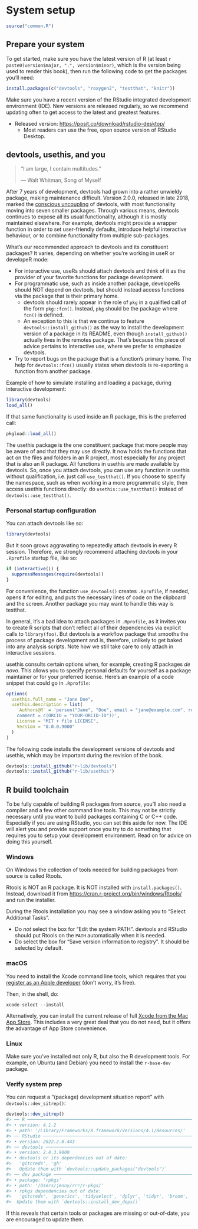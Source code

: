 # System setup {#sec-setup}

```r
source("common.R")
```

## Prepare your system {#setup-prep}

To get started, make sure you have the latest version of R (at least `r paste0(version$major, ".", version$minor)`, which is the version being used to render this book), then run the following code to get the packages you'll need:

```r
install.packages(c("devtools", "roxygen2", "testthat", "knitr"))
```

Make sure you have a recent version of the RStudio integrated development environment (IDE).
New versions are released regularly, so we recommend updating often to get access to the latest and greatest features.

-   Released version: <https://posit.co/download/rstudio-desktop/>
    -   Most readers can use the free, open source version of RStudio Desktop.

## devtools, usethis, and you {#sec-setup-usage}

> "I am large, I contain multitudes."
>
> --- Walt Whitman, Song of Myself

After 7 years of development, devtools had grown into a rather unwieldy package, making maintenance difficult.
Version 2.0.0, released in late 2018, marked the [conscious uncoupling](https://www.tidyverse.org/articles/2018/10/devtools-2-0-0/) of devtools, with most functionality moving into seven smaller packages.
Through various means, devtools continues to expose all its usual functionality, although it is mostly maintained elsewhere.
For example, devtools might provide a wrapper function in order to set user-friendly defaults, introduce helpful interactive behaviour, or to combine functionality from multiple sub-packages.

What's our recommended approach to devtools and its constituent packages?
It varies, depending on whether you're working in useR or developeR mode:

-   For interactive use, useRs should attach devtools and think of it as the provider of your favorite functions for package development.
-   For programmatic use, such as inside another package, developeRs should NOT depend on devtools, but should instead access functions via the package that is their primary home.
    -   devtools should rarely appear in the role of `pkg` in a qualified call of the form `pkg::fcn()`. Instead, `pkg` should be the package where `fcn()` is defined.
    -   An exception to this is that we continue to feature `devtools::install_github()` as the way to install the development version of a package in its README, even though `install_github()` actually lives in the remotes package. That's because this piece of advice pertains to interactive use, where we prefer to emphasize devtools.
-   Try to report bugs on the package that is a function's primary home. The help for `devtools::fcn()` usually states when devtools is re-exporting a function from another package.

Example of how to simulate installing and loading a package, during interactive development:

```r
library(devtools)
load_all()
```

If that same functionality is used inside an R package, this is the preferred call:

```r
pkgload::load_all()
```

The usethis package is the one constituent package that more people may be aware of and that they may use directly.
It now holds the functions that act on the files and folders in an R project, most especially for any project that is also an R package.
All functions in usethis are made available by devtools.
So, once you attach devtools, you can use any function in usethis without qualification, i.e. just call `use_testthat()`.
If you choose to specify the namespace, such as when working in a more programmatic style, then access usethis functions directly: do `usethis::use_testthat()` instead of `devtools::use_testthat()`.

### Personal startup configuration

You can attach devtools like so:

```r
library(devtools)
```

But it soon grows aggravating to repeatedly attach devtools in every R session.
Therefore, we strongly recommend attaching devtools in your `.Rprofile` startup file, like so:

```r
if (interactive()) {
  suppressMessages(require(devtools))
}
```

For convenience, the function `use_devtools()` creates `.Rprofile`, if needed, opens it for editing, and puts the necessary lines of code on the clipboard and the screen.
Another package you may want to handle this way is testthat.

::: callout-warning
In general, it's a bad idea to attach packages in `.Rprofile`, as it invites you to create R scripts that don't reflect all of their dependencies via explicit calls to `library(foo)`.
But devtools is a workflow package that smooths the process of package development and is, therefore, unlikely to get baked into any analysis scripts.
Note how we still take care to only attach in interactive sessions.
:::

usethis consults certain options when, for example, creating R packages *de novo*.
This allows you to specify personal defaults for yourself as a package maintainer or for your preferred license.
Here's an example of a code snippet that could go in `.Rprofile`:

```r
options(
  usethis.full_name = "Jane Doe",
  usethis.description = list(
    `Authors@R` = 'person("Jane", "Doe", email = "jane@example.com", role = c("aut", "cre"), 
    comment = c(ORCID = "YOUR-ORCID-ID"))',
    License = "MIT + file LICENSE",
    Version = "0.0.0.9000"
  )
)
```

The following code installs the development versions of devtools and usethis, which may be important during the revision of the book.

```r
devtools::install_github("r-lib/devtools")
devtools::install_github("r-lib/usethis")
```

## R build toolchain {#setup-tools}

To be fully capable of building R packages from source, you'll also need a compiler and a few other command line tools.
This may not be strictly necessary until you want to build packages containing C or C++ code.
Especially if you are using RStudio, you can set this aside for now.
The IDE will alert you and provide support once you try to do something that requires you to setup your development environment.
Read on for advice on doing this yourself.

### Windows

On Windows the collection of tools needed for building packages from source is called Rtools.

Rtools is NOT an R package.
It is NOT installed with `install.packages()`.
Instead, download it from <https://cran.r-project.org/bin/windows/Rtools/> and run the installer.

During the Rtools installation you may see a window asking you to "Select Additional Tasks".

-   Do *not* select the box for "Edit the system PATH". devtools and RStudio should put Rtools on the `PATH` automatically when it is needed.
-   Do select the box for "Save version information to registry". It should be selected by default.

### macOS

You need to install the Xcode command line tools, which requires that you [register as an Apple developer](https://developer.apple.com/programs/register/) (don't worry, it's free).

Then, in the shell, do:

``` shell
xcode-select --install
```

Alternatively, you can install the current release of full [Xcode from the Mac App Store](https://itunes.apple.com/ca/app/xcode/id497799835?mt=12).
This includes a very great deal that you do not need, but it offers the advantage of App Store convenience.

### Linux

Make sure you've installed not only R, but also the R development tools.
For example, on Ubuntu (and Debian) you need to install the `r-base-dev` package.

### Verify system prep

You can request a "(package) development situation report" with `devtools::dev_sitrep()`:

```r
devtools::dev_sitrep()
#> ── R ───────────────────────────────────────────────────────────────────────
#> • version: 4.1.2
#> • path: '/Library/Frameworks/R.framework/Versions/4.1/Resources/'
#> ── RStudio ─────────────────────────────────────────────────────────────────
#> • version: 2022.2.0.443
#> ── devtools ────────────────────────────────────────────────────────────────
#> • version: 2.4.3.9000
#> • devtools or its dependencies out of date:
#>   'gitcreds', 'gh'
#>   Update them with `devtools::update_packages("devtools")`
#> ── dev package ─────────────────────────────────────────────────────────────
#> • package: 'rpkgs'
#> • path: '/Users/jenny/rrr/r-pkgs/'
#> • rpkgs dependencies out of date:
#>   'gitcreds', 'generics', 'tidyselect', 'dplyr', 'tidyr', 'broom', 'gh'
#>  Update them with `devtools::install_dev_deps()`
```

If this reveals that certain tools or packages are missing or out-of-date, you are encouraged to update them.
